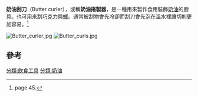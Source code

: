 {{expand|time=2015-01-04T01:33:10+00:00}}
{{refimprove|time=2015-01-04T01:33:10+00:00}}
'''奶油刮刀'''（Butter curler），或稱'''奶油捲製器'''，是一種用來製作食用裝飾[[鮮奶油|奶油]]的廚具。也可用來刮[[巧克力|巧克力]]與[[蠟|蠟]]。通常被刮物會先冷卻而刮刀會先泡在溫水裡讓切削更加容易。<ref>{{cite book | last=Berolzheimer | first=Ruth | year=1988 | title=Culinary Arts Institute Encyclopedic Cookbook | edition=1st | url=http://books.google.ca/books?id=eoktyOUwM1oC&lpg=PA45&dq=%22butter%20curler%22&pg=PA45#v=onepage&q=%22butter%20curler%22&f=false | accessdate=2010-12-24 | archive-date=2012-11-08 | archive-url=https://web.archive.org/web/20121108095602/http://books.google.ca/books?id=eoktyOUwM1oC&lpg=PA45&dq=%22butter%20curler%22&pg=PA45#v=onepage&q=%22butter%20curler%22&f=false | dead-url=no }} page 45.</ref>

[[File:Butter_curler.jpg|thumb]]
[[File:Butter_curls.jpg|thumb]]

==參考==
{{reflist}}

[[分類:飲食工具|分類:飲食工具]]
[[分類:奶油|分類:奶油]]